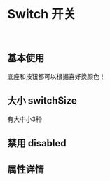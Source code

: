 
<Meta title='ENTRY|Switch 开关' component={Switch} />

<br/>

# Switch 开关
<br/>

## 基本使用

底座和按钮都可以根据喜好换颜色！

<Preview>
    <Story name='switch'>
        <div>
   <Switch></Switch>
   <Switch bottomType='primary'  defaultState={true} ></Switch>
   <Switch bottomType='danger'></Switch>
    <Switch bottomType='warning' btnType='warning'></Switch>
   <Switch bottomType='success' btnType='success'></Switch>
   <Switch bottomType='info' btnType='info'></Switch>
   <Switch bottomType='dark' btnType='danger'></Switch>
        </div>
    </Story>
</Preview>

## 大小 switchSize

有大中小3种

<Preview>
    <Story name='switchsizelg'>
        <div>
     <Switch switchSize='lg' ></Switch>
   <Switch switchSize='lg' bottomType='primary'></Switch>
   <Switch switchSize='lg' bottomType='danger' defaultState={true} ></Switch>
    <Switch switchSize='lg' bottomType='warning' btnType='warning'></Switch>
   <Switch switchSize='lg' bottomType='success' btnType='secondary'></Switch>
   <Switch switchSize='lg' bottomType='info' btnType='info'></Switch>
   <Switch switchSize='lg' bottomType='dark' btnType='danger'></Switch>
        </div>
    </Story>
</Preview>

<Preview>
    <Story name='switchsizesm'>
        <div>
     <Switch switchSize='sm' ></Switch>
   <Switch switchSize='sm' bottomType='primary'></Switch>
   <Switch switchSize='sm' bottomType='danger'></Switch>
    <Switch switchSize='sm' bottomType='warning' btnType='warning'></Switch>
   <Switch switchSize='sm' bottomType='success' btnType='success'></Switch>
   <Switch switchSize='sm' bottomType='info' btnType='info'></Switch>
   <Switch switchSize='sm' bottomType='dark' btnType='danger'></Switch>
        </div>
    </Story>
</Preview>

## 禁用 disabled

<Preview>
    <Story name='switchdisable'>
        <div>
     <Switch disabled={true} ></Switch>
   <Switch disabled={true} bottomType='primary'></Switch>
   <Switch disabled={true} bottomType='danger'></Switch>
    <Switch disabled={true} bottomType='warning' btnType='warning'></Switch>
   <Switch disabled={true} bottomType='success' btnType='success'></Switch>
   <Switch disabled={true} bottomType='info' btnType='info'></Switch>
   <Switch disabled={true} bottomType='dark' btnType='danger'></Switch>
        </div>
    </Story>
</Preview>

## 属性详情


<Props of={Switch} />